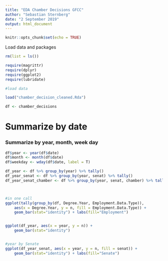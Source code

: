 ---
title: "EDA Chamber Decisions GFCC"
author: "Sebastian Sternberg"
date: "2 September 2019"
output: html_document
---

```{r setup, include=FALSE}
knitr::opts_chunk$set(echo = TRUE)
```



Load data and packages

```{r}
rm(list = ls())

require(magrittr)
require(dplyr)
require(ggplot2)
require(lubridate)

#load data

load("chamber_decision_cleaned.Rda")

df <- chamber_decisions

```


# Summarize by date

### Summarize by year, month, week day

```{r}

df$year <- year(df$date)
df$month <- month(df$date)
df$weekday <- wday(df$date, label = T)

```


```{r}

df_year <- df %>% group_by(year) %>% tally()
df_year_senat <- df %>% group_by(year, senat) %>% tally()
df_year_senat_chamber <- df %>% group_by(year, senat, chamber) %>% tally()



#in one call
ggplot(tally(group_by(df, Degree.Year, Employment.Data.Type)),
    aes(x = Degree.Year, y = n, fill = Employment.Data.Type)) +
    geom_bar(stat="identity") + labs(fill="Employment")


ggplot(df_year, aes(x = year, y = n)) +
    geom_bar(stat="identity")


#year by Senate
ggplot(df_year_senat, aes(x = year, y = n, fill = senat)) +
    geom_bar(stat="identity") + labs(fill="Senate")


```


























